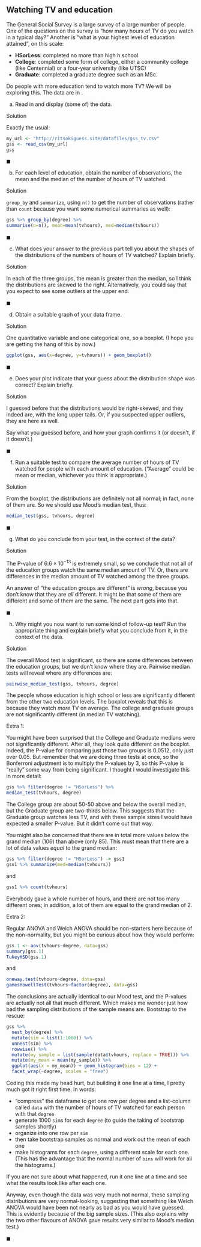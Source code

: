 
## Watching TV and education

 The General Social Survey is a large survey of a large number of people. One of the questions on the survey is "how many hours of TV do you watch in a typical day?" Another is "what is your highest level of education attained", on this scale:

- **HSorLess**: completed no more than high h school
- **College**: completed some form of college, either a community college (like Centennial) or a four-year university (like UTSC)
- **Graduate**: completed a graduate degree such as an MSc.

Do people with more education tend to watch more TV? We will be exploring this. The data are in \url{http://ritsokiguess.site/datafiles/gss_tv.csv}.



(a) Read in and display (some of) the data.

Solution


Exactly the usual:

```r
my_url <- "http://ritsokiguess.site/datafiles/gss_tv.csv"
gss <- read_csv(my_url)
gss
```


$\blacksquare$


(b) For each level of education, obtain the number of observations, the mean and the median of the number of hours of TV watched.

Solution


`group_by` and `summarize`, using `n()` to get the number of observations (rather than `count` because you want some numerical summaries as well):

```r
gss %>% group_by(degree) %>% 
summarise(n=n(), mean=mean(tvhours), med=median(tvhours))
```



$\blacksquare$


(c) What does your answer to the previous part tell you about the shapes of the distributions of the numbers of hours of TV watched? Explain briefly. 

Solution


In each of the three groups, the mean is greater than the median, so I think the distributions are skewed to the right. Alternatively, you could say that you expect to see some outliers at the upper end.


$\blacksquare$


(d) Obtain a suitable graph of your data frame.

Solution


One quantitative variable and one categorical one, so a boxplot. (I hope you are getting the hang of this by now.)

```r
ggplot(gss, aes(x=degree, y=tvhours)) + geom_boxplot()
```


$\blacksquare$


(e) Does your plot indicate that your guess about the distribution shape was correct? Explain briefly.

Solution


I guessed before that the distributions would be right-skewed, and they indeed are, with the long upper tails. Or, if you suspected upper outliers, they are here as well.

Say what you guessed before, and how your graph confirms it (or doesn't, if it doesn't.)


$\blacksquare$


(f) Run a suitable test to compare the average number of hours of TV watched for people with each amount of education. ("Average" could be mean or median, whichever you think is appropriate.)

Solution


From the boxplot, the distributions are definitely not all normal; in fact, none of them are. So we should use Mood's median test, thus:

```r
median_test(gss, tvhours, degree)
```


$\blacksquare$


(g) What do you conclude from your test, in the context of the data?

Solution


The P-value of $6.6\times 10^{-13}$ is extremely small, so we conclude that not all of the education groups watch the same median amount of TV. 
Or, there are differences in the median amount of TV watched among the three groups.

An answer of "the education groups are different" is *wrong*, because you don't know that they are *all* different. It might be that some of them are different and some of them are the same. The next part gets into that.


$\blacksquare$


(h) Why might you now want to run some kind of follow-up test? Run the appropriate thing and explain briefly what you conclude from it, in the context of the data.

Solution


The overall Mood test is significant, so there are some differences between the education groups, but we don't know where they are.  Pairwise median tests will reveal where any differences are:

```r
pairwise_median_test(gss, tvhours, degree)
```

The people whose education is high school or less are significantly different from the other two education levels. The boxplot reveals that this is because they watch *more* TV on average. The college and graduate groups are not significantly different (in median TV watching).

Extra 1:

You might have been surprised that the College and Graduate medians were not significantly different. After all, they look quite different on the boxplot. Indeed, the P-value for comparing just those two groups is 0.0512, only just over 0.05. But remember that we are doing three tests at once, so the Bonferroni adjustment is to multiply the P-values by 3, so this P-value is "really" some way from being significant. 
I thought I would investigate this in more detail:

```r
gss %>% filter(degree != "HSorLess") %>% 
median_test(tvhours, degree)
```

The College group are about 50-50 above and below the overall median, but the Graduate group are two-thirds below. This suggests that the Graduate group watches less TV, and with these sample sizes I would have expected a smaller P-value. But it didn't come out that way. 

You might also be concerned that there are in total more values below the grand median (106) than above (only 85). This must mean that there are a lot of data values *equal* to the grand median:

```r
gss %>% filter(degree != "HSorLess") -> gss1
gss1 %>% summarize(med=median(tvhours))
```

and

```r
gss1 %>% count(tvhours)
```

Everybody gave a whole number of hours, and there are not too many different ones; in addition, a lot of them are equal to the grand median of 2.

Extra 2:

Regular ANOVA and Welch ANOVA should be non-starters here because of the non-normality, but you might be curious about how they would perform:

```r
gss.1 <- aov(tvhours~degree, data=gss)
summary(gss.1)
TukeyHSD(gss.1)
```

and

```r
oneway.test(tvhours~degree, data=gss)
gamesHowellTest(tvhours~factor(degree), data=gss)
```

The conclusions are actually identical to our Mood test, and the P-values are actually not all that much different. Which makes me wonder just how bad the sampling distributions of the sample means are. Bootstrap to the rescue:

```r
gss %>% 
  nest_by(degree) %>% 
  mutate(sim = list(1:1000)) %>% 
  unnest(sim) %>% 
  rowwise() %>% 
  mutate(my_sample = list(sample(data$tvhours, replace = TRUE))) %>% 
  mutate(my_mean = mean(my_sample)) %>% 
  ggplot(aes(x = my_mean)) + geom_histogram(bins = 12) +
  facet_wrap(~degree, scales = "free")
```

Coding this made my head hurt, but building it one line at a time, I pretty much got it right first time. In words:

- "compress" the dataframe to get one row per degree and a list-column called `data` with the number of hours of TV watched for each person with that `degree`
- generate 1000 `sim`s for each `degree` (to guide the taking of bootstrap samples shortly)
- organize into one row per `sim`
- then take bootstrap samples as normal and work out the mean of each one
- make histograms for each `degree`, using a different scale for each one. (This has the advantage that the normal number of `bins` will work for all the histograms.)

If you are not sure about what happened, run it one line at a time and see what the results look like after each one.

Anyway, even though the data was very much not normal, these sampling distributions are very normal-looking, suggesting that something like Welch ANOVA would have been not nearly as bad as you would have guessed. This is evidently because of the big sample sizes. (This also explains why the two other flavours of ANOVA gave results very similar to Mood's median test.)


$\blacksquare$







